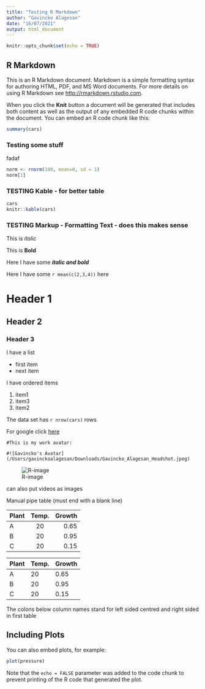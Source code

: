 ```yaml
---
title: "Testing R Markdown"
author: "Gavincko Alagesan"
date: "16/07/2021"
output: html_document
---
```


```r
knitr::opts_chunk$set(echo = TRUE)
```

## R Markdown

This is an R Markdown document. Markdown is a simple formatting syntax for authoring HTML, PDF, and MS Word documents. For more details on using R Markdown see <http://rmarkdown.rstudio.com>.

When you click the **Knit** button a document will be generated that includes both content as well as the output of any embedded R code chunks within the document. You can embed an R code chunk like this:

```r
summary(cars)
```
### Testing some stuff
fadaf

```r
norm <- rnorm(100, mean=0, sd = 1)
norm[1]
```
### TESTING Kable - for better table
```r
cars
knitr::kable(cars)
```


### TESTING Markup - Formatting Text - does this makes sense
This is  *italic*

This is **Bold**

Here I have some ***italic and bold***

Here I have some `r mean(c(2,3,4))` here

# Header 1
## Header 2
### Header 3

I have a list

* first item
* next item

I have ordered items

1. item1
3. item3
2. item2

The data set has `r nrow(cars)` rows

For google click [here](http://www.google.com)
```
#This is my work avatar:

#![Gavincko's Avatar](/Users/gavinckoalagesan/Downloads/Gavincko_Alagesan_Headshot.jpeg)
```

![R-image](/Users/gavinckoalagesan/Downloads/Gavincko_Alagesan_Headshot.jpeg)


can also put videos as images 


Manual pipe table (must end with a blank line)

| Plant | Temp. | Growth |
|:------|:-----:|-------:| 
| A     | 20    | 0.65   |
| B     | 20    | 0.95   |
| C     | 20    | 0.15   |


| Plant | Temp. | Growth |
|-------|-------|--------|
| A     | 20    | 0.65   |
| B     | 20    | 0.95   |
| C     | 20    | 0.15   |

The colons below column names stand for left sided centred and right sided in 
first table

## Including Plots

You can also embed plots, for example:

```r
plot(pressure)
```

Note that the `echo = FALSE` parameter was added to the code chunk to prevent printing of the R code that generated the plot.
